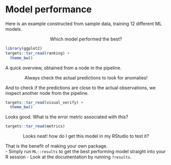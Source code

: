 # Model performance

Here is an example constructed from sample data, training 12 different ML models.

::: question
<center>
Which model performed the best?
</center>
:::


```r
library(ggplot2)
targets::tar_read(ranking) +
  theme_bw()
```

A quick overview, obtained from a node in the pipeline.

::: note

<center>
Always check the actual predictions to look for anomalies!
</center>
:::

And to check if the predictions are close to the actual observations, we inspect another node from the pipeline.
```r
targets::tar_read(visual_verify) +
  theme_bw()
```

Looks good. What is the error metric associated with this?

```r
targets::tar_read(metrics)
```


::: question
<center>
Looks neat! how do I get this model in my RStudio to test it?
</center>
:::

That is the benefit of making your own package.   
- Simply run `ML::results` to get the best performing model straight into your R session
- Look at the documentation by running `?results`.